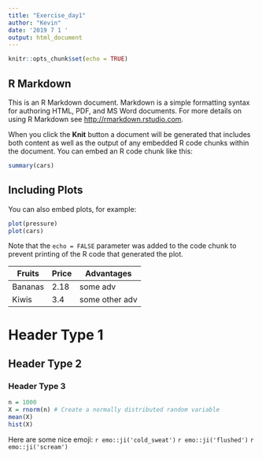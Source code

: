 ```yaml
---
title: "Exercise_day1"
author: "Kevin"
date: '2019 7 1 '
output: html_document
---
```


```r
knitr::opts_chunk$set(echo = TRUE)
```

## R Markdown

This is an R Markdown document. Markdown is a simple formatting syntax for authoring HTML, PDF, and MS Word documents. For more details on using R Markdown see <http://rmarkdown.rstudio.com>.

When you click the **Knit** button a document will be generated that includes both content as well as the output of any embedded R code chunks within the document. You can embed an R code chunk like this:

```r
summary(cars)
```

## Including Plots

You can also embed plots, for example:

```r
plot(pressure)
plot(cars)
```

Note that the `echo = FALSE` parameter was added to the code chunk to prevent printing of the R code that generated the plot.

Fruits | Price | Advantages
--- | --- | ---
Bananas | 2.18 | some adv
Kiwis | 3.4 | some other adv

# Header Type 1
## Header Type 2 
### Header Type 3

```r
n = 1000
X = rnorm(n) # Create a normally distributed random variable
mean(X)
hist(X)
```

Here are some nice emoji: `r emo::ji('cold_sweat')` `r emo::ji('flushed')` `r emo::ji('scream')`

